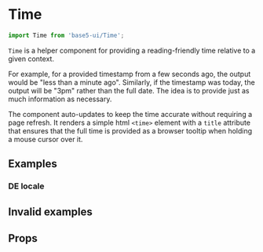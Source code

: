 

<Meta title="Components/Time" component={Time} />

# Time

```jsx
import Time from 'base5-ui/Time';
```

`Time` is a helper component for providing a reading-friendly time relative to a given context.

For example, for a provided timestamp from a few seconds ago, the output would be "less than a minute ago". Similarly, if the timestamp was today, the output will be "3pm" rather than the full date. The idea is to provide just as much information as necessary.

The component auto-updates to keep the time accurate without requiring a page refresh. It renders a simple html `<time>` element with a `title` attribute that ensures that the full time is provided as a browser tooltip when holding a mouse cursor over it.

## Examples

<Canvas>
	<Time dateTime="2019-08-29T11:59:45Z" systemTime="2019-08-29T12:00:00Z" />
</Canvas>

<Canvas>
	<Time dateTime="2019-08-29T11:57:00Z" systemTime="2019-08-29T12:00:00Z" />
</Canvas>

<Canvas>
	<Time dateTime="2019-08-29T11:30:00Z" systemTime="2019-08-29T12:00:00Z" />
</Canvas>

<Canvas>
	<Time dateTime="2019-08-28T11:30:00Z" systemTime="2019-08-29T12:00:00Z" />
</Canvas>

<Canvas>
	<Time dateTime="2019-08-24T13:30:00Z" systemTime="2019-08-29T12:00:00Z" />
</Canvas>

<Canvas>
	<Time dateTime="2019-01-24T13:30:00Z" systemTime="2019-08-29T12:00:00Z" />
</Canvas>

<Canvas>
	<Time dateTime="1981-05-12" />
</Canvas>

### DE locale
<Canvas>
	<Time dateTime="2019-08-24T13:30:00Z" systemTime="2019-08-29T12:00:00Z" locale="de-DE" />
</Canvas>

<Canvas>
	<Time dateTime="2019-01-24T13:30:00Z" systemTime="2019-08-29T12:00:00Z" locale="de-DE"/>
</Canvas>

<Canvas>
	<Time dateTime="1981-05-12"  locale="de-DE" />
</Canvas>

## Invalid examples

<Canvas>
	<Time dateTime="3017-13-32T25:61:00" />
</Canvas>

## Props

<ArgsTable of={Time} />
